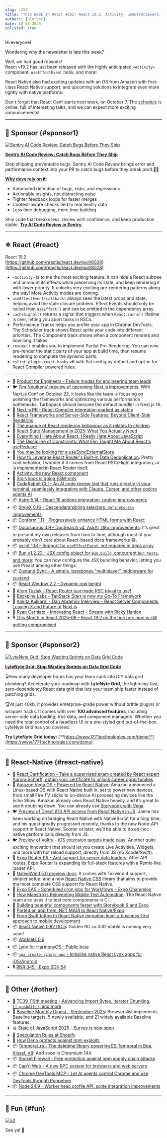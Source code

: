 ```yaml
---
slug: /252
title: "This Week In React #252: React 19.2, Activity, useEffectEvent, Compiler, Astro, StyleX, Docusaurus | Vega OS, Voltra, NativeScript, Expo Router, NativeWind, Lynx, Maestro | TC39, Temporal, Baseline, State Of JS, Supply Chain, MCP"
authors: [slorber]
date: 10-01-2025
unlisted: true
---
```


Hi everyone!

Wondering why the newsletter is late this week?

Well, we had good reasons\!  
React v19.2 has just been released with the highly anticipated `<Activity>` component, `useEffectEvent` hook, and more\!

React Native also had exciting updates with an OS from Amazon with first-class React Native support, and upcoming solutions to integrate even more tightly with native platforms.

Don't forget that React Conf starts next week, on October 7\. The [schedule](https://conf.react.dev/agenda) is online, full of interesting talks, and we can expect more exciting announcements\!

<!-- truncate -->


<Support />

---

## 💸 Sponsor {#sponsor1}

[![Sentry AI Code Review: Catch Bugs Before They Ship](/emails/issues/252/sentry.jpg)](https://sentry.io/product/ai-code-review/?utm_source=thisweekinreact&utm_medium=paid-community&utm_campaign=aicodereview-fy26q3-aicodereviewlaunch&utm_content=newsletter-ai-code-review-beta-learnmore)

**[Sentry AI Code Review: Catch Bugs Before They Ship](https://sentry.io/product/ai-code-review/?utm_source=thisweekinreact&utm_medium=paid-community&utm_campaign=aicodereview-fy26q3-aicodereviewlaunch&utm_content=newsletter-ai-code-review-beta-learnmore)**

Stop shipping preventable bugs. Sentry AI Code Review brings error and performance context into your PR to catch bugs before they break prod.🧑‍💻

[**Why devs rely on it**](https://www.youtube.com/watch?v=1NzuerrWMfk):

- Automated detection of bugs, risks, and regressions
- Actionable insights, not distracting noise
- Tighter feedback loops for faster merges
- Context-aware checks tied to real Sentry data
- Less time debugging, more time building

Ship code that breaks less, review with confidence, and keep production stable. [**Try AI Code Review in Sentry**](https://sentry.io/product/ai-code-review/?utm_source=thisweekinreact&utm_medium=paid-community&utm_campaign=aicodereview-fy26q3-aicodereviewlaunch&utm_content=newsletter-ai-code-review-beta-learnmore).

---

## ⚛️ React {#react}

React 19.2  
[https://github.com/reactjs/react.dev/pull/8028](https://github.com/reactjs/react.dev/pull/8028)

- `<Activity>` is to me the most exciting feature. It can hide a React subtree and unmount its effects while preserving its state, and keep rendering it with lower priority. It unlocks very exciting pre-rendering patterns along the way\! More Activity modes are coming.
- `useEffectEvent(callback)` always sees the latest props and state, helping avoid the stale closure problem. Effect Events should only be called from `useEffect()` and can be omitted in the dependency array.
- `cacheSignal()` returns a signal that triggers when `React.cache()` lifetime is over, letting you abort tasks in RSCs.
- Performance Tracks helps you profile your app in Chrome DevTools. The Scheduler track shows React splits your code into different priorities. The Component track shows when a component renders and how long it takes.
- `resume()` enables you to implement Partial Pre-Rendering. You can now pre-render the static parts of your app at build time, then resume rendering to complete the dynamic parts.
- `eslint-plugin-react-hooks` v6 with flat config by default and opt-in for React Compiler powered rules.

---

- 💸 [Product for Engineers - Failure modes for engineering team leads](https://go.posthog.com/twir-oct1)
- 🐦 [Tim Neutkens’ preview of upcoming Next.js improvements](https://x.com/search?q=from%3Atimneutkens%20%2Bmin_retweets%3A5%20%2Bfilter%3Alinks&src=typed_query&f=live): With Next.js Conf on October 22, it looks like the team is focusing on polishing the frameworks and optimizing various performance bottlenecks. Turbopack should become the default bundler in Next.js 16\.
- 👀 [Next.js PR \- React Compiler integration marked as stable](https://github.com/vercel/next.js/pull/84220)
- 📜 [React Frameworks and Server-Side Features: Beyond Client-Side Rendering](https://certificates.dev/blog/react-frameworks-and-server-side-features-beyond-client-side-rendering?friend=TWIR)
- 📜 [The nuance of React rendering behaviour as it relates to children](https://blacksheepcode.com/posts/nuance_of_react_rendering_behaviour)
- 📜 [React State Management in 2025: What You Actually Need](https://www.developerway.com/posts/react-state-management-2025)
- 📜 [Everything I Hate About React, I Really Hate About JavaScript](https://chadnauseam.com/coding/pltd/react-is-good-javascript-is-the-problem)
- 📜 [The Discipline of Constraints: What Elm Taught Me About React's useReducer](https://cekrem.github.io/posts/the-discipline-of-constraints-elm-usereducer-lessons/)
- 📜 [You may be looking for a useSyncExternalStore](https://swizec.com/blog/you-may-be-looking-for-a-useSyncExternalStore/)
- 📜 [How to Leverage React Router's Built-in Data Deduplication](https://sergiodxa.com/tutorials/leverage-react-router-s-built-in-data-deduplication): Pretty cool behavior, I wonder if it comes from React RSC/Flight integration, or is implemented in React Router itself.
- 📜 [Activity, the new React component](https://www.premieroctet.com/blog/en/activity-new-react-component)
- 📜 [Storybook is going ESM-only](https://storybook.js.org/blog/storybook-is-going-esm-only/)
- 💸 [CodeRabbit CLI - An AI code review tool that runs directly in your terminal, seamlessly integrating with Claude, Cursor, and other coding agents AI](https://coderabbit.link/thisweekinreact)
- 📦 [Astro 5.14 \- React 19 actions integration, routing improvements](https://astro.build/blog/astro-5140/)
- 📦 [StyleX 0.16 \- Descendant/sibling selectors, `defineConsts` improvements](https://stylexjs.com/blog/v0.16.0)
- 📦 [Conform 1.11 \- Progressively enhance HTML forms with React](https://github.com/edmundhung/conform/releases/tag/v1.11.0)
- 📦 [Docusaurus 3.9 \- DocSearch v4, AskAI, i18n improvements](https://docusaurus.io/blog/releases/3.9): It’s great to present my own releases from time to time, although most of you probably don’t care about React-based docs frameworks 😅.
- 📦 [oxlint 1.18 \- Support for `useEffectEvent`, not required in deps array](https://github.com/oxc-project/oxc/releases/tag/oxlint_v1.18.0)
- 📦 [Bun v1.2.23 \- JSX config object for `Bun.build`, concurrent `bun tests`, and more](https://bun.com/blog/bun-v1.2.23): You can now configure the JSX bundling behavior, letting you use Preact among other things.
- 📦 [Zustand Sync \- A simple, barebones "multiplayer" middleware for zustand](https://github.com/ryanntannn/zustand-sync)
- 📦 [React Window 2.2 \- Dynamic row height](https://github.com/bvaughn/react-window/releases/tag/2.2.0)
- 🎥 [Alem Tuzlak \- React Router just made RSC trivial to use\!](https://www.youtube.com/watch?v=o7t6HNnQE_k)
- 🎥 [Backpine Labs \- TanStack Start is now my Go-To Framework](http://youtube.com/watch?v=TWWS_lo4kOA)
- 🎥 [Ankita Kulkarni \- Dan Abramov Interview \- React Server Components, Leaving X and Future of](https://www.youtube.com/watch?v=ml2UiJ69gg8) [Next.js](http://Next.js)
- 🎥 [Ryan Carniato \- Innovating React \- Stream with Ricky Hanlon](https://www.youtube.com/live/3vw6EAmruEU)
- 🎙️ [This Month in React 2025-09 \- React 19.2 on the horizon; npm is still getting compromised](https://share.transistor.fm/s/5e21ada9)

<SubscribeFormEmbed placement="middle" />

---

## 💸 Sponsor {#sponsor2}

[![LyteNyte Grid: Stop Wasting Sprints on Data Grid Code](/emails/issues/252/lytenyte.jpg)](https://www.1771technologies.com)

**[LyteNyte Grid: Stop Wasting Sprints on Data Grid Code](https://www.1771technologies.com)**

⌛How many developer hours has your team sunk into DIY data grid plumbing? Accelerate your roadmap with **LyteNyte Grid**, the lightning-fast, zero-dependency React data grid that lets your team ship faster instead of patching grids.  

🏆At just 40kb, it provides enterprise-grade power without brittle plugins or wrapper hacks. It comes with over **100 advanced features**, including server-side data loading, tree data, and component managers. Whether you need the total control of a headless UI or a pre-styled grid out-of-the-box, LyteNyte Grid has you covered. 

**Try LyteNyte Grid today:** [**https://www.1771technologies.com/demo**](https://www.1771technologies.com/demo)

---

## 📱 React-Native {#react-native}

- 💸 [React Certification - Take a supervised exam created by React expert Aurora Scharff, obtain your certificate to unlock career opportunities](https://certificates.dev/react?friend=TWIR)
- 📣 [Amazon Vega OS \- Powered by React Native](https://developer.amazon.com/apps-and-games/blogs/2025/09/announcing-vega-os): Amazon announced a Linux-based OS with React Native built in, set to power new devices, from small Fire TV sticks to on-device AI processing devices like the Echo Show. Amazon already uses React Native heavily, and it’s great to see it doubling down. You can already use [Storybook with Vega](https://community.amazondeveloper.com/t/react-native-storybook-for-vega/11437).
- 🐦 [Preview of Direct iOS API access from React Native in JS](https://x.com/birch_js/status/1971619696991740259): Jamie has been working on bridging React Native with NativeScript for a long time, and his quest greatly progressed recently, thanks to the new Node-API support in React Native. Sooner or later, we’ll be able to do ad-hoc native platform calls directly from JS.
- 🐦 [Preview of Voltra \- iOS extension targets made easy](https://x.com/saul_sharma/status/1972161677165473980): Another quite exciting innovation that should let you create Live Activities, Widgets, and more with hot reload support, directly from JS (no Xcode/Swift).
- 👀 [Expo Router PR \- Add support for server data loaders](https://github.com/expo/expo/pull/39570): After API routes, Expo Router is expanding its full-stack features with a Remix-like loader API.
- 📖 [NativeWind 5.0 preview docs](https://www.nativewind.dev/v5/getting-started/installation): It comes with Tailwind 4 support, simpler setup, and a new [React Native CSS](https://github.com/nativewind/react-native-css) library that aims to provide the most complete CSS support for React Native.
- 📣 [Expo EAS \- Scheduled cron jobs for Workflows \- Expo Changelog](https://expo.dev/changelog/scheduled-workflows-for-workflows)
- 📜 [How Maestro is Reinventing Mobile Test Automation](https://maestro.dev/blog/how-maestro-is-reinventing-mobile-test-automation): The React Native team also uses it to test core components in CI.
- 📜 [Building beautiful components faster with Storybook 9 and Expo](https://expo.dev/blog/storybook-and-expo)
- 📜 [Ported an app from .NET MAUI to React Native/Expo](https://gregstoll.wordpress.com/2025/09/24/ported-an-app-from-net-maui-to-react-native-expo/)
- 📜 [From Swift tattoo to React Native migration lead: a business-first approach to mobile development](https://expo.dev/blog/swift-to-react-native)
- 📦 [React Native 0.82 RC.5](https://github.com/facebook/react-native/releases/tag/v0.82.0-rc.5): Golden RC so 0.82 stable is coming very soon\!
- 📦 [Worklets 0.6](https://github.com/software-mansion/react-native-reanimated/releases/tag/worklets-0.6.0)
- 📦 [Lynx for HarmonyOS \- Public beta](https://lynxjs.org/blog/lynx-harmony.html)
- 📦 [`npx create-lynxjs-app` \- Initialize native React Lynx apps for iOS/Android](https://github.com/lynx-community/cli)
- 🎙️ [RNR 345 \- Expo SDK 54](https://infinite.red/react-native-radio/rnr-345-expo-sdk-54)

---

## 🔀 Other {#other}

- 📣 [TC39 110th meeting \- Advancing Import Bytes, Iterator Chunking, `[].pushAll()`, and more](https://bsky.app/profile/tc39.es/post/3lzr5omofn62g)
- 📣 [Baseline Monthly Digest \- September 2025](https://web.dev/blog/baseline-digest-sep-2025): Browserslist implements Baseline targets, 5 newly available, and 21 widely available Baseline features.
- 📊 [State of JavaScript 2025 \- Survey is now open](https://survey.devographics.com/en-US/survey/state-of-js/2025?source=thisweekinreact)
- 📜 [Speculation Rules at Shopify](https://performance.shopify.com/blogs/blog/speculation-rules-at-shopify)
- 📜 [How Deno protects against npm exploits](https://deno.com/blog/deno-protects-npm-exploits)
- 📦 [Temporal_rs \- The datetime library powering ES Temporal in Boa, Kiesel, V8](https://boajs.dev/blog/2025/09/24/temporal-release): And soon in Chromium 144\.
- 📦 [Socket Firewall \- Free protection against npm supply chain attacks](https://socket.dev/blog/introducing-socket-firewall)
- 📦 [Cap'n Web \- A new RPC system for browsers and web servers](https://blog.cloudflare.com/capnweb-javascript-rpc-library)
- 📦 [Chrome DevTools MCP \- Let AI agents control Chrome and use DevTools through Puppeteer](https://addyosmani.com/blog/devtools-mcp/)
- 📦 [Node 24.9 \- Worker heap profile API, sqlite integration improvements](https://nodejs.org/en/blog/release/v24.9.0)

---

## 🤭 Fun {#fun}

<Todo />

[![alt](/emails/issues/215/meme.jpg)](https://twitter.com/TODOTODOTODOTODOTODOTODOTODOTODOTODOTODO)

See ya! 👋
